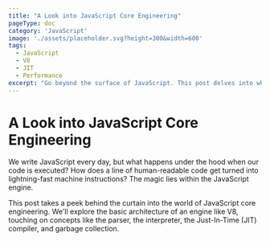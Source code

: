 ```yaml
---
title: "A Look into JavaScript Core Engineering"
pageType: doc
category: 'JavaScript'
image: './assets/placeholder.svg?height=300&width=600'
tags:
  - JavaScript
  - V8
  - JIT
  - Performance
excerpt: "Go beyond the surface of JavaScript. This post delves into what it means to be a core engineer, exploring the internals of JS engines like V8, JIT compilation, and memory management."
---
```


# A Look into JavaScript Core Engineering

We write JavaScript every day, but what happens under the hood when our code is executed? How does a line of human-readable code get turned into lightning-fast machine instructions? The magic lies within the JavaScript engine.

This post takes a peek behind the curtain into the world of JavaScript core engineering. We'll explore the basic architecture of an engine like V8, touching on concepts like the parser, the interpreter, the Just-In-Time (JIT) compiler, and garbage collection.